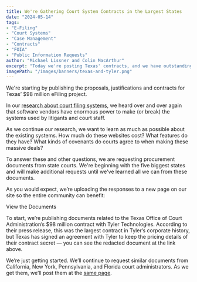 ```yaml
---
title: We're Gathering Court System Contracts in the Largest States 
date: "2024-05-14"
tags:
- "E-Filing"
- "Court Systems"
- "Case Management"
- "Contracts"
- "FOIA"
- "Public Information Requests"
author: "Michael Lissner and Colin MacArthur"
excerpt: "Today we're posting Texas' contracts, and we have outstanding requests for many other states. The contracts are revealing."
imagePath: "/images/banners/texas-and-tyler.png"
---
```


<p className="lead">We're starting by publishing the proposals, justifications and contracts for Texas’ $98 million eFiling project.</p>

In our [research about court filing systems][report-blog-post], we heard over and over again that software vendors have enormous power to make (or break) the systems used by litigants and court staff.

As we continue our research, we want to learn as much as possible about the existing systems. How much do these websites cost? What features do they have? What kinds of covenants do courts agree to when making these massive deals?

To answer these and other questions, we are requesting procurement documents from state courts. We're beginning with the five biggest states and will make additional requests until we've learned all we can from these documents.

As you would expect, we’re uploading the responses to a new page on our site so the entire community can benefit:

<p class="text-center"><PurpleButton href="/court-contracts" size="lg">View the Documents</PurpleButton></p>

To start, we’re publishing documents related to the Texas Office of Court Administration’s $98 million contract with Tyler Technologies. According to their press release, this was the largest contract in Tyler’s corporate history, but Texas has signed an agreement with Tyler to keep the pricing details of their contract secret — you can see the redacted document at the link above. 

We’re just getting started. We’ll continue to request similar documents from California, New York, Pennsylvania, and Florida court administrators. As we get them, we’ll post them at the [same page][court-contracts-page].

[report-blog-post]: /2024/04/29/court-systems-research
[court-contracts-page]: /court-contracts

